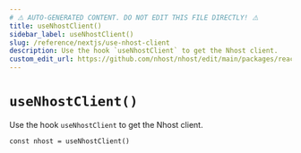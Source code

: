 ```yaml
---
# ⚠️ AUTO-GENERATED CONTENT. DO NOT EDIT THIS FILE DIRECTLY! ⚠️
title: useNhostClient()
sidebar_label: useNhostClient()
slug: /reference/nextjs/use-nhost-client
description: Use the hook `useNhostClient` to get the Nhost client.
custom_edit_url: https://github.com/nhost/nhost/edit/main/packages/react/src/hooks/common.ts#L45
---
```


# `useNhostClient()`

Use the hook `useNhostClient` to get the Nhost client.

```tsx
const nhost = useNhostClient()
```
